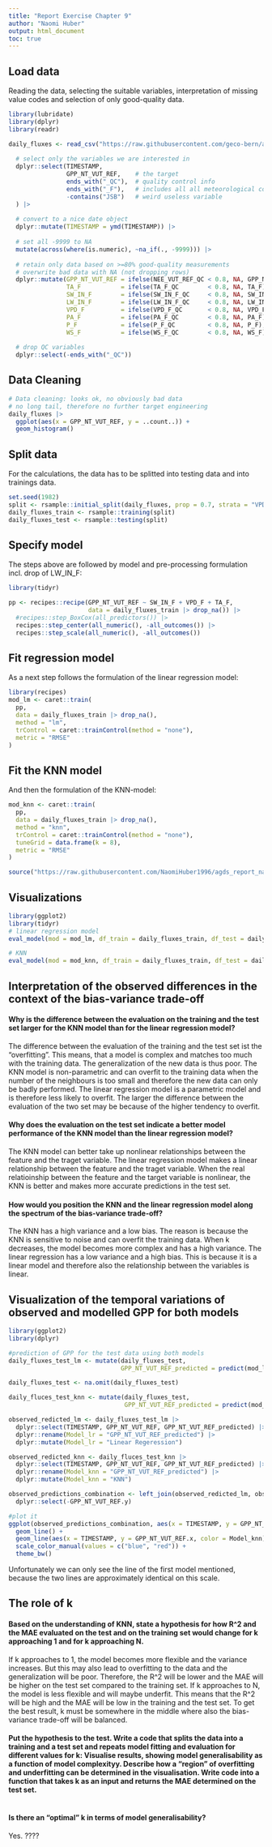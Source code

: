 ```yaml
---
title: "Report Exercise Chapter 9"
author: "Naomi Huber"
output: html_document
toc: true
---
```


## Load data
Reading the data, selecting the suitable variables, interpretation of missing value codes and selection of only good-quality data.
```r
library(lubridate)
library(dplyr)
library(readr)

daily_fluxes <- read_csv("https://raw.githubusercontent.com/geco-bern/agds/main/data/FLX_CH-Dav_FLUXNET2015_FULLSET_DD_1997-2014_1-3.csv") |>  
  
  # select only the variables we are interested in
  dplyr::select(TIMESTAMP,
                GPP_NT_VUT_REF,    # the target
                ends_with("_QC"),  # quality control info
                ends_with("_F"),   # includes all all meteorological covariates
                -contains("JSB")   # weird useless variable
  ) |>
  
  # convert to a nice date object
  dplyr::mutate(TIMESTAMP = ymd(TIMESTAMP)) |>
  
  # set all -9999 to NA
  mutate(across(where(is.numeric), ~na_if(., -9999))) |>
  
  # retain only data based on >=80% good-quality measurements
  # overwrite bad data with NA (not dropping rows)
  dplyr::mutate(GPP_NT_VUT_REF = ifelse(NEE_VUT_REF_QC < 0.8, NA, GPP_NT_VUT_REF),
                TA_F           = ifelse(TA_F_QC        < 0.8, NA, TA_F),
                SW_IN_F        = ifelse(SW_IN_F_QC     < 0.8, NA, SW_IN_F),
                LW_IN_F        = ifelse(LW_IN_F_QC     < 0.8, NA, LW_IN_F),
                VPD_F          = ifelse(VPD_F_QC       < 0.8, NA, VPD_F),
                PA_F           = ifelse(PA_F_QC        < 0.8, NA, PA_F),
                P_F            = ifelse(P_F_QC         < 0.8, NA, P_F),
                WS_F           = ifelse(WS_F_QC        < 0.8, NA, WS_F)) |> 
  
  # drop QC variables
  dplyr::select(-ends_with("_QC"))
```
## Data Cleaning
```r
# Data cleaning: looks ok, no obviously bad data
# no long tail, therefore no further target engineering
daily_fluxes |> 
  ggplot(aes(x = GPP_NT_VUT_REF, y = ..count..)) + 
  geom_histogram()
```


## Split data 
For the calculations, the data has to be splitted into testing data and into trainings data.
```r
set.seed(1982)
split <- rsample::initial_split(daily_fluxes, prop = 0.7, strata = "VPD_F")
daily_fluxes_train <- rsample::training(split)
daily_fluxes_test <- rsample::testing(split)
```

## Specify model
The steps above are followed by model and pre-processing formulation incl. drop of LW_IN_F:
```r
library(tidyr)

pp <- recipes::recipe(GPP_NT_VUT_REF ~ SW_IN_F + VPD_F + TA_F, 
                      data = daily_fluxes_train |> drop_na()) |> 
  #recipes::step_BoxCox(all_predictors()) |> 
  recipes::step_center(all_numeric(), -all_outcomes()) |>
  recipes::step_scale(all_numeric(), -all_outcomes())
```

## Fit regression model
As a next step follows the formulation of the linear regression model:
```r
library(recipes)
mod_lm <- caret::train(
  pp, 
  data = daily_fluxes_train |> drop_na(), 
  method = "lm",
  trControl = caret::trainControl(method = "none"),
  metric = "RMSE"
)
```

## Fit the KNN model
And then the formulation of the KNN-model:
```r
mod_knn <- caret::train(
  pp, 
  data = daily_fluxes_train |> drop_na(), 
  method = "knn",
  trControl = caret::trainControl(method = "none"),
  tuneGrid = data.frame(k = 8),
  metric = "RMSE"
)
```

```r
source("https://raw.githubusercontent.com/NaomiHuber1996/agds_report_naomihuber/main/vignettes/re_ml_01_functions/function_evalmodel.R")
```

## Visualizations
```r
library(ggplot2)
library(tidyr)
# linear regression model
eval_model(mod = mod_lm, df_train = daily_fluxes_train, df_test = daily_fluxes_test)

# KNN
eval_model(mod = mod_knn, df_train = daily_fluxes_train, df_test = daily_fluxes_test)
```

## Interpretation of the observed differences in the context of the bias-variance trade-off
#### Why is the difference between the evaluation on the training and the test set larger for the KNN model than for the linear regression model?
The difference between the evaluation of the training and the test set ist the "overfitting". This means, that a model is complex and matches too much with the training data. The generalization of the new data is thus poor. The KNN model is non-parametric and can overfit to the training data when the number of the neighbours is too small and therefore the new data can only be badly performed. The linear regression model is a parametric model and is therefore less likely to overfit. The larger the difference between the evaluation of the two set may be because of the higher tendency to overfit. 

#### Why does the evaluation on the test set indicate a better model performance of the KNN model than the linear regression model?
The KNN model can better take up nonlinear relationships between the feature and the traget variable. The linear regression model makes a linear relationship between the feature and the traget variable. When the real relatioinship between the feature and the target variable is nonlinear, the KNN is better and makes more accurate predictions in the test set.

#### How would you position the KNN and the linear regression model along the spectrum of the bias-variance trade-off?
The KNN has a high variance and a low bias. The reason is because the KNN is sensitive to noise and can overfit the training data. When k decreases, the model becomes more complex and has a high variance.
The linear regression has a low variance and a high bias. This is because it is a linear model and therefore also the relationship between the variables is linear. 

## Visualization of the temporal variations of observed and modelled GPP for both models
```r
library(ggplot2)
library(dplyr)

#prediction of GPP for the test data using both models
daily_fluxes_test_lm <- mutate(daily_fluxes_test,
                               GPP_NT_VUT_REF_predicted = predict(mod_lm, newdata = daily_fluxes_test))

daily_fluxes_test <- na.omit(daily_fluxes_test)

daily_fluces_test_knn <- mutate(daily_fluxes_test, 
                                GPP_NT_VUT_REF_predicted = predict(mod_knn, newdata = daily_fluxes_test))

observed_redicted_lm <- daily_fluxes_test_lm |>
  dplyr::select(TIMESTAMP, GPP_NT_VUT_REF, GPP_NT_VUT_REF_predicted) |>
  dplyr::rename(Model_lr = "GPP_NT_VUT_REF_predicted") |>
  dplyr::mutate(Model_lr = "Linear Regeression")

observed_redicted_knn <- daily_fluces_test_knn |>
  dplyr::select(TIMESTAMP, GPP_NT_VUT_REF, GPP_NT_VUT_REF_predicted) |>
  dplyr::rename(Model_knn = "GPP_NT_VUT_REF_predicted") |>
  dplyr::mutate(Model_knn = "KNN")

observed_predictions_combination <- left_join(observed_redicted_lm, observed_redicted_knn, by = "TIMESTAMP") |>
  dplyr::select(-GPP_NT_VUT_REF.y)

#plot it
ggplot(observed_predictions_combination, aes(x = TIMESTAMP, y = GPP_NT_VUT_REF.x, color = Model_lr)) +
  geom_line() +
  geom_line(aes(x = TIMESTAMP, y = GPP_NT_VUT_REF.x, color = Model_knn)) +
  scale_color_manual(values = c("blue", "red")) + 
  theme_bw()

```
Unfortunately we can only see the line of the first model mentioned, because the two lines are approximately identical on this scale.


## The role of k
#### Based on the understanding of KNN, state a hypothesis for how R^2 and the MAE evaluated on the test and on the training set would change for k approaching 1 and for k approaching N. 
If k approaches to 1, the model becomes more flexible and the variance increases. But this may also lead to overfitting to the data and the generalization will be poor. Therefore, the R^2 will be lower and the MAE will be higher on the test set compared to the training set. If k approaches to N, the model is less flexible and will maybe underfit. This means that the R^2 will be high and the MAE will be low in the training and the test set. To get the best result, k must be somewhere in the middle where also the bias-variance trade-off will be balanced.

#### Put the hypothesis to the test. Write a code that splits the data into a training and a test set and repeats model fitting and evaluation for different values for k: Visualise results, showing model generalisability as a function of model complexityy. Describe how a "region" of overfitting and underfitting can be determined in the visualisation. Write code into a function that takes k as an input and returns the MAE determined on the test set.
```r

```

#### Is there an "optimal" k in terms of model generalisability?
Yes. ????
